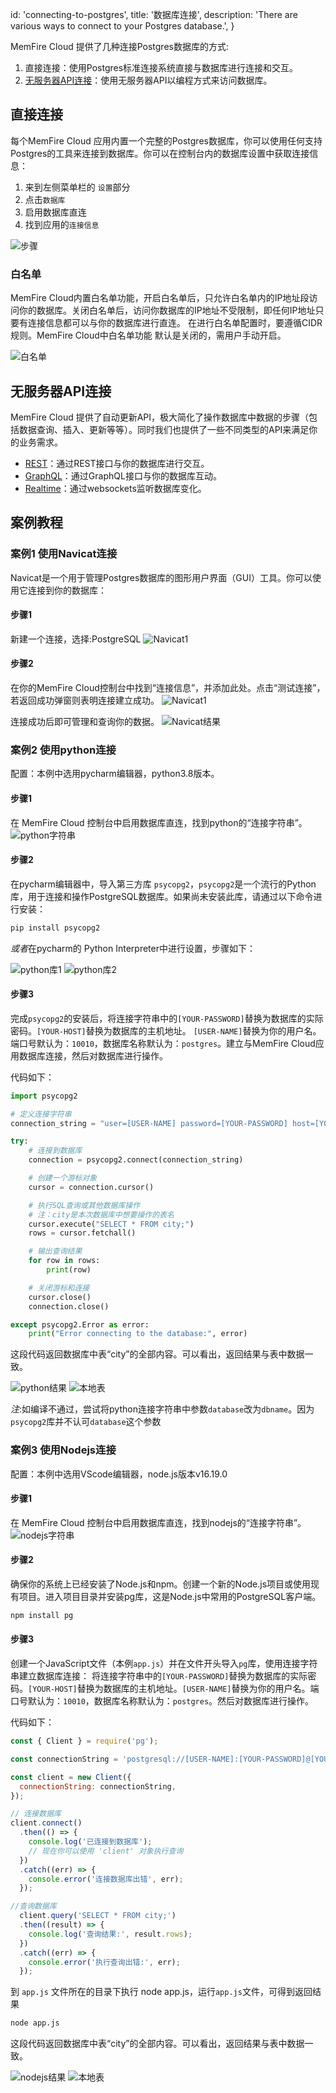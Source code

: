 
  id: 'connecting-to-postgres',
  title: '数据库连接',
  description: 'There are various ways to connect to your Postgres database.',
}


MemFire Cloud 提供了几种连接Postgres数据库的方式:
1. 直接连接：使用Postgres标准连接系统直接与数据库进行连接和交互。
2. [无服务器API连接](/docs/guides/api)：使用无服务器API以编程方式来访问数据库。




## 直接连接
每个MemFire Cloud 应用内置一个完整的Postgres数据库，你可以使用任何支持Postgres的工具来连接到数据库。你可以在控制台内的数据库设置中获取连接信息：

1. 来到左侧菜单栏的 `设置`部分
2. 点击`数据库`
3. 启用数据库直连
4. 找到应用的`连接信息`

![步骤](/docs/img/guides/database/数据库连接-步骤.png)


### 白名单
MemFire Cloud内置白名单功能，开启白名单后，只允许白名单内的IP地址段访问你的数据库。关闭白名单后，访问你数据库的IP地址不受限制，即任何IP地址只要有连接信息都可以与你的数据库进行直连。
在进行白名单配置时，要遵循CIDR规则。MemFire Cloud中白名单功能 默认是关闭的，需用户手动开启。

![白名单](/docs/img/guides/database/数据库连接-白名单.png)



## 无服务器API连接

MemFire Cloud 提供了自动更新API，极大简化了操作数据库中数据的步骤（包括数据查询、插入、更新等等）。同时我们也提供了一些不同类型的API来满足你的业务需求。
- [REST](/docs/guides/api#rest-api-overview)：通过REST接口与你的数据库进行交互。
- [GraphQL](/docs/guides/api#graphql-api-overview)：通过GraphQL接口与你的数据库互动。
- [Realtime](/docs/guides/api#realtime-api)：通过websockets监听数据库变化。




## 案例教程
### 案例1 使用Navicat连接
Navicat是一个用于管理Postgres数据库的图形用户界面（GUI）工具。你可以使用它连接到你的数据库：

#### 步骤1
新建一个连接，选择:PostgreSQL
![Navicat1](/docs/img/guides/database/数据库连接-navicat1.png)

#### 步骤2
在你的MemFire Cloud控制台中找到“连接信息”，并添加此处。点击“测试连接”，若返回成功弹窗则表明连接建立成功。
![Navicat1](/docs/img/guides/database/数据库连接-navicat2.png)


连接成功后即可管理和查询你的数据。
![Navicat结果](/docs/img/guides/database/数据库连接-navicat结果.png)

### 案例2 使用python连接

配置：本例中选用pycharm编辑器，python3.8版本。

#### 步骤1
在 MemFire Cloud 控制台中启用数据库直连，找到python的“连接字符串”。
![python字符串](/docs/img/guides/database/数据库连接-python.png)

#### 步骤2
在pycharm编辑器中，导入第三方库 `psycopg2`，`psycopg2`是一个流行的Python库，用于连接和操作PostgreSQL数据库。如果尚未安装此库，请通过以下命令进行安装：

```bash
pip install psycopg2
```

*或者*在pycharm的 Python Interpreter中进行设置，步骤如下：

![python库1](/docs/img/guides/database/数据库连接-python库安装1.png)
![python库2](/docs/img/guides/database/数据库连接-python库安装2.png)




#### 步骤3
完成`psycopg2`的安装后，将连接字符串中的`[YOUR-PASSWORD]`替换为数据库的实际密码。`[YOUR-HOST]`替换为数据库的主机地址。
`[USER-NAME]`替换为你的用户名。端口号默认为：`10010`，数据库名称默认为：`postgres`。建立与MemFire Cloud应用数据库连接，然后对数据库进行操作。

代码如下：


```python
import psycopg2

# 定义连接字符串
connection_string = "user=[USER-NAME] password=[YOUR-PASSWORD] host=[YOUR-HOST] port=5432 dbname=postgres"

try:
    # 连接到数据库
    connection = psycopg2.connect(connection_string)

    # 创建一个游标对象
    cursor = connection.cursor()

    # 执行SQL查询或其他数据库操作
    # 注：city是本次数据库中想要操作的表名
    cursor.execute("SELECT * FROM city;")
    rows = cursor.fetchall()

    # 输出查询结果
    for row in rows:
        print(row)

    # 关闭游标和连接
    cursor.close()
    connection.close()

except psycopg2.Error as error:
    print("Error connecting to the database:", error)
```

这段代码返回数据库中表“city”的全部内容。可以看出，返回结果与表中数据一致。

![python结果](/docs/img/guides/database/数据库连接-python结果.png)
![本地表](/docs/img/guides/database/数据库连接-本地表.png)

*注*:如编译不通过，尝试将python连接字符串中参数`database`改为`dbname`。因为`psycopg2`库并不认可`database`这个参数



### 案例3  使用Nodejs连接

配置：本例中选用VScode编辑器，node.js版本v16.19.0

#### 步骤1

在 MemFire Cloud 控制台中启用数据库直连，找到nodejs的“连接字符串”。
![nodejs字符串](/docs/img/guides/database/数据库连接-nodejs.png)


#### 步骤2

确保你的系统上已经安装了Node.js和npm。创建一个新的Node.js项目或使用现有项目。进入项目目录并安装pg库，这是Node.js中常用的PostgreSQL客户端。
```bash
npm install pg
```

#### 步骤3

创建一个JavaScript文件（本例`app.js`）并在文件开头导入`pg`库，使用连接字符串建立数据库连接：
将连接字符串中的`[YOUR-PASSWORD]`替换为数据库的实际密码。`[YOUR-HOST]`替换为数据库的主机地址。`[USER-NAME]`替换为你的用户名。端口号默认为：`10010`，数据库名称默认为：`postgres`。然后对数据库进行操作。

代码如下：

```javascript
const { Client } = require('pg');

const connectionString = 'postgresql://[USER-NAME]:[YOUR-PASSWORD]@[YOUR-HOST]:5432/postgres';

const client = new Client({
  connectionString: connectionString,
});

// 连接数据库
client.connect()
  .then(() => {
    console.log('已连接到数据库');
    // 现在你可以使用 'client' 对象执行查询
  })
  .catch((err) => {
    console.error('连接数据库出错', err);
  });

//查询数据库
  client.query('SELECT * FROM city;')
  .then((result) => {
    console.log('查询结果:', result.rows);
  })
  .catch((err) => {
    console.error('执行查询出错:', err);
  });

```

到 `app.js` 文件所在的目录下执行 node app.js，运行`app.js`文件，可得到返回结果

```bash
node app.js
```
这段代码返回数据库中表“city”的全部内容。可以看出，返回结果与表中数据一致。

![nodejs结果](/docs/img/guides/database/数据库连接-nodejs结果.png)
![本地表](/docs/img/guides/database/数据库连接-本地表.png)




